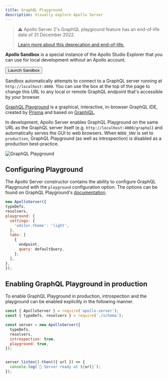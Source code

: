 ```yaml
---
title: GraphQL Playground
description: Visually explore Apollo Server
---
```


> ⚠️ Apollo Server 2's GraphQL playground feature has an end-of-life date of 31 December 2022.
>
>[Learn more about this deprecation and end-of-life.](/apollo-server/other-versions#apollo-server-2)


<ExpansionPanel title="📣 The Apollo Studio Explorer now supports local development">

**Apollo Sandbox** is a special instance of the Apollo Studio Explorer that you can use for local development without an Apollo account.

<p>
  <Button
    size="lg"
    color="indigo"
    as={Link}
    to="https://studio.apollographql.com/sandbox/"
    isExternal
  >
    Launch Sandbox
  </Button>
</p>

Sandbox automatically attempts to connect to a GraphQL server running at `http://localhost:4000`. You can use the box at the top of the page to change this URL to any local or remote GraphQL endpoint that's accessible by your browser.

</ExpansionPanel>

[GraphQL Playground](https://github.com/prismagraphql/graphql-playground) is a graphical, interactive, in-browser GraphQL IDE, created by [Prisma](https://www.prisma.io/) and based on [GraphiQL](https://github.com/graphql/graphiql).

In development, Apollo Server enables GraphQL Playground on the same URL as the GraphQL server itself (e.g. `http://localhost:4000/graphql`) and automatically serves the GUI to web browsers.  When `NODE_ENV` is set to `production`, GraphQL Playground (as well as introspection) is disabled as a production best-practice.

![GraphQL Playground](../images/graphql-playground.png)

## Configuring Playground

The Apollo Server constructor contains the ability to configure GraphQL Playground with the `playground` configuration option. The options can be found on GraphQL Playground's [documentation](https://github.com/prismagraphql/graphql-playground/#usage).

```js
new ApolloServer({
typeDefs,
resolvers,
playground: {
  settings: {
    'editor.theme': 'light',
  },
  tabs: [
    {
      endpoint,
      query: defaultQuery,
    },
  ],
},
});
```

## Enabling GraphQL Playground in production

To enable GraphQL Playground in production, introspection and the playground can be enabled explicitly in the following manner.

```js {7-8}
const { ApolloServer } = require('apollo-server');
const { typeDefs, resolvers } = require('./schema');

const server = new ApolloServer({
  typeDefs,
  resolvers,
  introspection: true,
  playground: true,
});


server.listen().then(({ url }) => {
  console.log(`🚀 Server ready at ${url}`);
});
```
